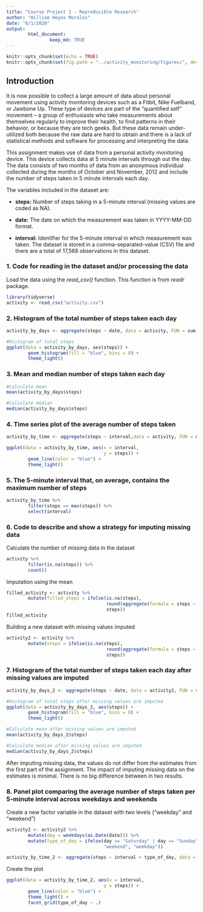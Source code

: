 ```yaml
---
title: "Course Project 1 - Reproducible Research"
author: "William Hoyos Morales"
date: "6/1/2020"
output: 
        html_document:
                keep_md: TRUE
---
```


```r
knitr::opts_chunk$set(echo = TRUE)
knitr::opts_chunk$set(fig.path = "../activity_monitoring/figures/", dev='png')
```

## Introduction
It is now possible to collect a large amount of data about personal movement using activity monitoring devices such as a Fitbit, Nike Fuelband, or Jawbone Up. These type of devices are part of the “quantified self” movement – a group of enthusiasts who take measurements about themselves regularly to improve their health, to find patterns in their behavior, or because they are tech geeks. But these data remain under-utilized both because the raw data are hard to obtain and there is a lack of statistical methods and software for processing and interpreting the data.

This assignment makes use of data from a personal activity monitoring device. This device collects data at 5 minute intervals through out the day. The data consists of two months of data from an anonymous individual collected during the months of October and November, 2012 and include the number of steps taken in 5 minute intervals each day.

The variables included in the dataset are:

* **steps:** Number of steps taking in a 5-minute interval (missing values are coded as NA).

* **date:** The date on which the measurement was taken in YYYY-MM-DD format.

* **interval:** Identifier for the 5-minute interval in which measurement was taken.
The dataset is stored in a comma-separated-value (CSV) file and there are a total of 17,568 observations in this dataset.

### 1. Code for reading in the dataset and/or processing the data
Load the data using the *read_csv()* function. This function is from *readr* package.
```r
library(tidyverse)
activity <- read_csv("activity.csv")
```

### 2. Histogram of the total number of steps taken each day
```r
activity_by_days <- aggregate(steps ~ date, data = activity, FUN = sum, na.action = na.omit)
```

```r
#Histogram of total steps
ggplot(data = activity_by_days, aes(steps)) +
        geom_histogram(fill = "blue", bins = 8) +
        theme_light()
```

### 3. Mean and median number of steps taken each day
```r
#Calculate mean
mean(activity_by_days$steps)

#Calculate median
median(activity_by_days$steps)
```

### 4. Time series plot of the average number of steps taken
```r
activity_by_time <- aggregate(steps ~ interval,data = activity, FUN = mean, na.rm = TRUE)
```

```r
ggplot(data = activity_by_time, aes(x = interval, 
                                    y = steps)) +
        geom_line(color = "blue") +
        theme_light()
```

### 5. The 5-minute interval that, on average, contains the maximum number of steps
```r
activity_by_time %>% 
        filter(steps == max(steps)) %>% 
        select(interval)
```

### 6. Code to describe and show a strategy for imputing missing data
Calculate the number of missing data in the dataset
```r
activity %>% 
        filter(is.na(steps)) %>% 
        count()
```

Imputation using the mean
```r
filled_activity <- activity %>% 
        mutate(filled_steps = ifelse(is.na(steps), 
                                     round(aggregate(formula = steps ~ interval, FUN = mean)[[2]], 0),
                                     steps)) 
filled_activity
```

Building a new dataset with missing values imputed
```r

activity2 <- activity %>% 
        mutate(steps = ifelse(is.na(steps), 
                                     round(aggregate(formula = steps ~ interval, FUN = mean)[[2]], 0),
                                     steps)) 
```

### 7. Histogram of the total number of steps taken each day after missing values are imputed
```r
activity_by_days_2 <- aggregate(steps ~ date, data = activity2, FUN = sum, na.action = na.omit)
```

```r
#Histogram of total steps after missing values are imputed
ggplot(data = activity_by_days_2, aes(steps)) +
        geom_histogram(fill = "blue", bins = 8) +
        theme_light()
```

```r
#Calculate mean after missing values are imputed
mean(activity_by_days_2$steps)

#Calculate median after missing values are imputed
median(activity_by_days_2$steps)
```

After imputing missing data, the values do not differ from the estimates from the first part of the assignment. The impact of imputing missing data on the estimates is minimal. There is no big difference between in two results.

### 8. Panel plot comparing the average number of steps taken per 5-minute interval across weekdays and weekends
Create a new factor variable in the dataset with two levels (“weekday” and “weekend”)
```r
activity2 <- activity2 %>% 
        mutate(day = weekdays(as.Date(date))) %>% 
        mutate(type_of_day = ifelse(day == "Saturday" | day == "Sunday",
                                    "weekend", "weekday"))
```

```r
activity_by_time_2 <- aggregate(steps ~ interval + type_of_day, data = activity2, FUN = mean, na.rm = TRUE)
```
Create the plot
```r
ggplot(data = activity_by_time_2, aes(x = interval, 
                                    y = steps)) +
        geom_line(color = "blue") +
        theme_light() +
        facet_grid(type_of_day ~ .)
```




